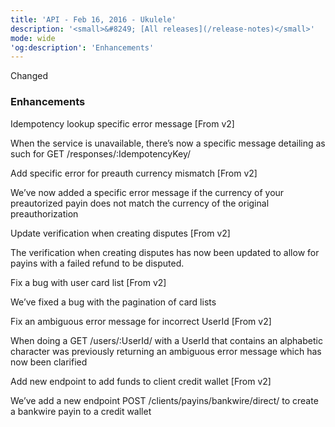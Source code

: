 ```yaml
---
title: 'API - Feb 16, 2016 - Ukulele'  
description: '<small>&#8249; [All releases](/release-notes)</small>'  
mode: wide  
'og:description': 'Enhancements'  
---
```

  
  <div class="pill pill-blue rn-pill">Changed</div> 
  
### Enhancements  

Idempotency lookup specific error message [From v2]  

When the service is unavailable, there’s now a specific message detailing as such for GET /responses/:IdempotencyKey/  

Add specific error for preauth currency mismatch [From v2]  

We’ve now added a specific error message if the currency of your preautorized payin does not match the currency of the original preauthorization  

Update verification when creating disputes [From v2]  

The verification when creating disputes has now been updated to allow for payins with a failed refund to be disputed.  

Fix a bug with user card list [From v2]  

We’ve fixed a bug with the pagination of card lists  

Fix an ambiguous error message for incorrect UserId [From v2]  

When doing a GET /users/:UserId/ with a UserId that contains an alphabetic character was previously returning an ambiguous error message which has now been clarified  

Add new endpoint to add funds to client credit wallet [From v2]  

We’ve add a new endpoint POST /clients/payins/bankwire/direct/ to create a bankwire payin to a credit wallet